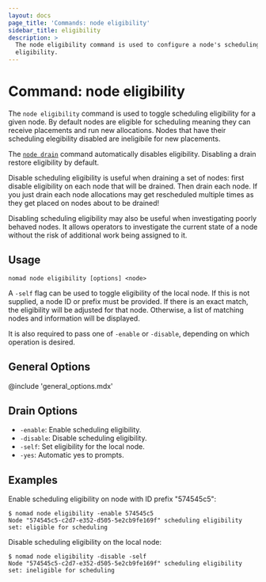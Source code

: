 ```yaml
---
layout: docs
page_title: 'Commands: node eligibility'
sidebar_title: eligibility
description: >
  The node eligibility command is used to configure a node's scheduling
  eligibility.
---
```


# Command: node eligibility

The `node eligibility` command is used to toggle scheduling eligibility for a
given node. By default nodes are eligible for scheduling meaning they can
receive placements and run new allocations. Nodes that have their scheduling
elegibility disabled are ineligibile for new placements.

The [`node drain`][drain] command automatically disables eligibility. Disabling
a drain restore eligibility by default.

Disable scheduling eligibility is useful when draining a set of nodes: first
disable eligibility on each node that will be drained. Then drain each node.
If you just drain each node allocations may get rescheduled multiple times as
they get placed on nodes about to be drained!

Disabling scheduling eligibility may also be useful when investigating poorly
behaved nodes. It allows operators to investigate the current state of a node
without the risk of additional work being assigned to it.

## Usage

```plaintext
nomad node eligibility [options] <node>
```

A `-self` flag can be used to toggle eligibility of the local node. If this is
not supplied, a node ID or prefix must be provided. If there is an exact match,
the eligibility will be adjusted for that node. Otherwise, a list of matching
nodes and information will be displayed.

It is also required to pass one of `-enable` or `-disable`, depending on which
operation is desired.

## General Options

@include 'general_options.mdx'

## Drain Options

- `-enable`: Enable scheduling eligibility.
- `-disable`: Disable scheduling eligibility.
- `-self`: Set eligibility for the local node.
- `-yes`: Automatic yes to prompts.

## Examples

Enable scheduling eligibility on node with ID prefix "574545c5":

```shell
$ nomad node eligibility -enable 574545c5
Node "574545c5-c2d7-e352-d505-5e2cb9fe169f" scheduling eligibility set: eligible for scheduling
```

Disable scheduling eligibility on the local node:

```shell
$ nomad node eligibility -disable -self
Node "574545c5-c2d7-e352-d505-5e2cb9fe169f" scheduling eligibility set: ineligible for scheduling
```

[drain]: /docs/commands/node/drain
